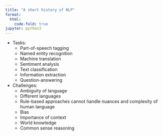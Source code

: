 ```yaml
---
title: "A short history of NLP"
format:
  html:
    code-fold: true
jupyter: python3
---
```



- Tasks:
    - Part-of-speech tagging
    - Named entity recognition
    - Machine translation
    - Sentiment analysis
    - Text classification
    - Information extraction
    - Question-answering
- Challenges:
    - Ambiguity of language
    - Different languages
    - Rule-based approaches cannot handle nuances and complexity of human language
    - Bias
    - Importance of context
    - World knowledge
    - Common sense reasoning
